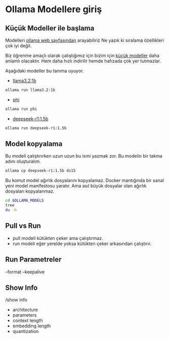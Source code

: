 # Ollama Modellere giriş

## Küçük Modeller ile başlama

Modelleri [ollama web sayfasından](https://ollama.com/) arayabiliriz
Ne yazık ki sıralama özellikleri çok iyi değil.

Biz öğrenme amaçlı olarak çalıştığımız için bizim için [küçük modeller](https://ollama.com/search?q=small) daha anlamlı olacaktır.
Hem daha hızlı indirilir hemde hafızada çok yer tutmazlar.


Aşağıdaki modeller bu tanıma uyuyor.

- [llama3.2:1b](https://ollama.com/library/llama3.2:1b)

```bash
ollama run llama3.2:1b
```

- [phi](https://ollama.com/library/phi)

```bash
ollama run phi
```


- [deepseek-r1:1.5b](https://ollama.com/library/deepseek-r1:1.5b)

```bash
ollama run deepseek-r1:1.5b
```


## Model kopyalama

Bu modeli çalıştırırken uzun uzun bu ismi yazmak zor.
Bu modelin bir takma adını oluşturalım.


```bash
ollama cp deepseek-r1:1.5b ds15
```

Bu komut model ağırlık dosyalarını kopyalamaz.
Docker mantığında bir sanal yeni model manifestosu yaratır.
Ama asıl büyük dosyalar olan ağırlık dosyaları kopyalanmaz.




```bash
cd $OLLAMA_MODELS
tree
du -h
```



## Pull vs Run

- pull modeli kütükten çeker ama çalıştırmaz.
- run modeli eğer yerelde yoksa kütükten çeker arkasından çalıştırır.

## Run Parametreler

--format
--keepalive


## Show Info


/show info

- architecture        
- parameters          
- context length      
- embedding length    
- quantization        

